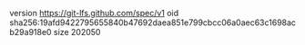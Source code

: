 version https://git-lfs.github.com/spec/v1
oid sha256:19afd9422795655840b47692daea851e799cbcc06a0aec63c1698acb29a918e0
size 202050
